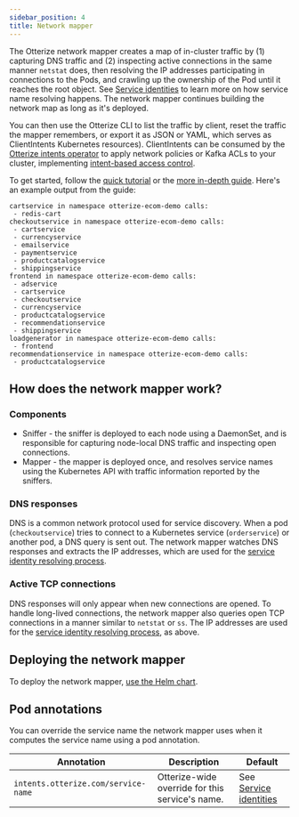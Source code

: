 ```yaml
---
sidebar_position: 4
title: Network mapper
---
```


The Otterize network mapper creates a map of in-cluster traffic by (1) capturing DNS traffic and (2) inspecting active connections in the same manner `netstat` does, then resolving the IP addresses participating in connections to the Pods, and crawling up the ownership of the Pod until it reaches the root object. See [Service identities](/service-identities) to learn more on how service name resolving happens. The network mapper continues building the network map as long as it's deployed.

You can then use the Otterize CLI to list the traffic by client, reset the traffic the mapper remembers, or export it as JSON or YAML, which serves as ClientIntents Kubernetes resources). ClientIntents can be consumed by the [Otterize intents operator](otterize-oss/components/intents-operator) to apply network policies
or Kafka ACLs to your cluster, implementing [intent-based access control](/intent-based-access-control).

To get started, follow the [quick tutorial](/k8s-network-mapper)
or the [more in-depth guide](/capabilities/k8s-mapping-pod-to-pod-calls). Here's an example output from the guide:
```shell
cartservice in namespace otterize-ecom-demo calls:
 - redis-cart
checkoutservice in namespace otterize-ecom-demo calls:
 - cartservice
 - currencyservice
 - emailservice
 - paymentservice
 - productcatalogservice
 - shippingservice
frontend in namespace otterize-ecom-demo calls:
 - adservice
 - cartservice
 - checkoutservice
 - currencyservice
 - productcatalogservice
 - recommendationservice
 - shippingservice
loadgenerator in namespace otterize-ecom-demo calls:
 - frontend
recommendationservice in namespace otterize-ecom-demo calls:
 - productcatalogservice
```

## How does the network mapper work?

### Components
- Sniffer - the sniffer is deployed to each node using a DaemonSet, and is responsible for capturing node-local DNS traffic and inspecting open connections.
- Mapper - the mapper is deployed once, and resolves service names using the Kubernetes API with traffic information reported by the sniffers.

### DNS responses
DNS is a common network protocol used for service discovery. When a pod (`checkoutservice`) tries to connect to a Kubernetes service
(`orderservice`) or another pod, a DNS query is sent out. The network mapper watches DNS responses and extracts the IP addresses, which are used for the [service identity resolving process](/service-identities).

### Active TCP connections
DNS responses will only appear when new connections are opened. To handle long-lived connections, the network mapper also queries open TCP connections in a manner similar to `netstat` or `ss`. The IP addresses are used for the [service identity resolving process](/service-identities), as above.

## Deploying the network mapper
To deploy the network mapper, [use the Helm chart](otterize-oss/components/network-mapper/helm-chart).

## Pod annotations
You can override the service name the network mapper uses when it computes the service name using a pod annotation.


| Annotation                          | Description                                     | Default                                       |
|-------------------------------------|-------------------------------------------------|-----------------------------------------------|
| `intents.otterize.com/service-name` | Otterize-wide override for this service's name. | See [Service identities](/service-identities) |
